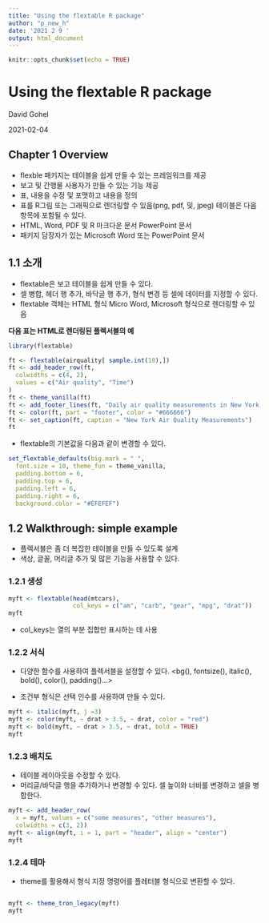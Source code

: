 ```yaml
---
title: "Using the flextable R package"
author: "p_new_h"
date: '2021 2 9 '
output: html_document
---
```


```r
knitr::opts_chunk$set(echo = TRUE)
```

# Using the flextable R package
David Gohel

2021-02-04

## Chapter 1 Overview
- flexble 패키지는 테이블을 쉽게 만들 수 있는 프레임워크를 제공
- 보고 및 간행물 사용자가 만들 수 있는 기능 제공
- 표, 내용을 수정 및 포맷하고 내용을 정의 
- 표를 R그림 또는 그래픽으로 렌더링할 수 있음(png, pdf, 및, jpeg)
테이블은 다음 항목에 포함될 수 있다. 
- HTML, Word, PDF 및 R 마크다운 문서 PowerPoint 문서
- 패키지 담장자가 있는 Microsoft Word 또는 PowerPoint 문서

## 1.1 소개 
- flextable은 보고 테이블을 쉽게 만들 수 있다. 
- 셀 병합, 헤더 행 추가, 바닥글 행 추가, 형식 변경 등 셀에 데이터를 지정할 수 있다. 
- flextable 객체는 HTML 형식 Micro Word, Microsoft 형식으로 렌더링할 수 있음 

**다음 표는 HTML로 렌더링된 플렉서블의 예** 

```r
library(flextable)
```

```r
ft <- flextable(airquality[ sample.int(10),])
ft <- add_header_row(ft,
  colwidths = c(4, 2),
  values = c("Air quality", "Time")
)
ft <- theme_vanilla(ft)
ft <- add_footer_lines(ft, "Daily air quality measurements in New York, May to September 1973.")
ft <- color(ft, part = "footer", color = "#666666")
ft <- set_caption(ft, caption = "New York Air Quality Measurements")
ft
```
- flextable의 기본값을 다음과 같이 변경할 수 있다. 
```r
set_flextable_defaults(big.mark = " ", 
  font.size = 10, theme_fun = theme_vanilla,
  padding.bottom = 6, 
  padding.top = 6,
  padding.left = 6,
  padding.right = 6,
  background.color = "#EFEFEF")
```

## 1.2 Walkthrough: simple example
- 플렉서블은 좀 더 복잡한 테이블을 만들 수 있도록 설계
- 색상, 글꼴, 머리글 추가 및 많은 기능을 사용할 수 있다. 

### 1.2.1 생성
```r
myft <- flextable(head(mtcars),
                  col_keys = c("am", "carb", "gear", "mpg", "drat"))
myft
```
- col_keys는 열의 부분 집합만 표시하는 데 사용

### 1.2.2 서식 
- 다양한 함수를 사용하여 플렉서블을 설정할 수 있다. <bg(), fontsize(), italic(), bold(), color(), padding()...>

-  조건부 형식은 선택 인수를 사용하여 만들 수 있다. 
```r
myft <- italic(myft, j =3)
myft <- color(myft, ~ drat > 3.5, ~ drat, color = "red")
myft <- bold(myft, ~ drat > 3.5, ~ drat, bold = TRUE)
myft
```
### 1.2.3 배치도 
- 테이블 레이아웃을 수정할 수 있다. 
- 머리글/바닥글 행을 추가하거나 변경할 수 있다. 셀 높이와 너비를 변경하고 셀을 병합한다. 
```r
myft <- add_header_row(
  x = myft, values = c("some measures", "other measures"),
  colwidths = c(3, 2))
myft <- align(myft, i = 1, part = "header", align = "center")
myft
```
### 1.2.4 테마
- theme를 활용해서 형식 지정 명령어를 플레터블 형식으로 변환할 수 있다. 
```r
```


```r
myft <- theme_tron_legacy(myft)
myft
```

